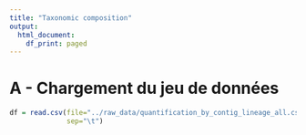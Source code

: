```yaml
---
title: "Taxonomic composition"
output:
  html_document:
    df_print: paged
---
```


# A - Chargement du jeu de données

```r
df = read.csv(file="../raw_data/quantification_by_contig_lineage_all.csv",
              sep="\t")


```
